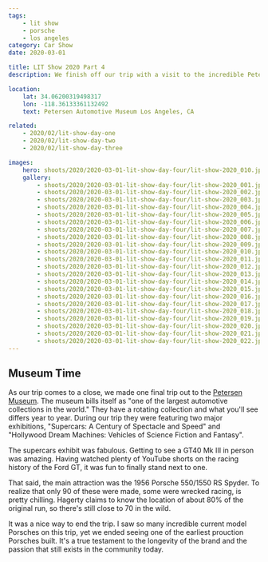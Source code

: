```yaml
---
tags:
    - lit show
    - porsche
    - los angeles
category: Car Show
date: 2020-03-01

title: LIT Show 2020 Part 4
description: We finish off our trip with a visit to the incredible Petersen Museum to see an original 550 Spyder.

location:
    lat: 34.06200319498317
    lon: -118.36133361132492
    text: Petersen Automotive Museum Los Angeles, CA

related:
    - 2020/02/lit-show-day-one
    - 2020/02/lit-show-day-two
    - 2020/02/lit-show-day-three

images:
    hero: shoots/2020/2020-03-01-lit-show-day-four/lit-show-2020_010.jpg
    gallery:
        - shoots/2020/2020-03-01-lit-show-day-four/lit-show-2020_001.jpg
        - shoots/2020/2020-03-01-lit-show-day-four/lit-show-2020_002.jpg
        - shoots/2020/2020-03-01-lit-show-day-four/lit-show-2020_003.jpg
        - shoots/2020/2020-03-01-lit-show-day-four/lit-show-2020_004.jpg
        - shoots/2020/2020-03-01-lit-show-day-four/lit-show-2020_005.jpg
        - shoots/2020/2020-03-01-lit-show-day-four/lit-show-2020_006.jpg
        - shoots/2020/2020-03-01-lit-show-day-four/lit-show-2020_007.jpg
        - shoots/2020/2020-03-01-lit-show-day-four/lit-show-2020_008.jpg
        - shoots/2020/2020-03-01-lit-show-day-four/lit-show-2020_009.jpg
        - shoots/2020/2020-03-01-lit-show-day-four/lit-show-2020_010.jpg
        - shoots/2020/2020-03-01-lit-show-day-four/lit-show-2020_011.jpg
        - shoots/2020/2020-03-01-lit-show-day-four/lit-show-2020_012.jpg
        - shoots/2020/2020-03-01-lit-show-day-four/lit-show-2020_013.jpg
        - shoots/2020/2020-03-01-lit-show-day-four/lit-show-2020_014.jpg
        - shoots/2020/2020-03-01-lit-show-day-four/lit-show-2020_015.jpg
        - shoots/2020/2020-03-01-lit-show-day-four/lit-show-2020_016.jpg
        - shoots/2020/2020-03-01-lit-show-day-four/lit-show-2020_017.jpg
        - shoots/2020/2020-03-01-lit-show-day-four/lit-show-2020_018.jpg
        - shoots/2020/2020-03-01-lit-show-day-four/lit-show-2020_019.jpg
        - shoots/2020/2020-03-01-lit-show-day-four/lit-show-2020_020.jpg
        - shoots/2020/2020-03-01-lit-show-day-four/lit-show-2020_021.jpg
        - shoots/2020/2020-03-01-lit-show-day-four/lit-show-2020_022.jpg
---
```


## Museum Time

As our trip comes to a close, we made one final trip out to the [Petersen Museum](https://www.petersen.org/). The museum bills itself as "one of the largest automotive collections in the world." They have a rotating collection and what you'll see differs year to year. During our trip they were featuring two major exhibitions, "Supercars: A Century of Spectacle and Speed" and "Hollywood Dream Machines: Vehicles of Science Fiction and Fantasy".

The supercars exhibit was fabulous. Getting to see a GT40 Mk III in person was amazing. Having watched plenty of YouTube shorts on the racing history of the Ford GT, it was fun to finally stand next to one.

That said, the main attraction was the 1956 Porsche 550/1550 RS Spyder. To realize that only 90 of these were made, some were wrecked racing, is pretty chilling. Hagerty claims to know the location of about 80% of the original run, so there's still close to 70 in the wild.

It was a nice way to end the trip. I saw so many incredible current model Porsches on this trip, yet we ended seeing one of the earliest prouction Porsches built. It's a true testament to the longevity of the brand and the passion that still exists in the community today.
